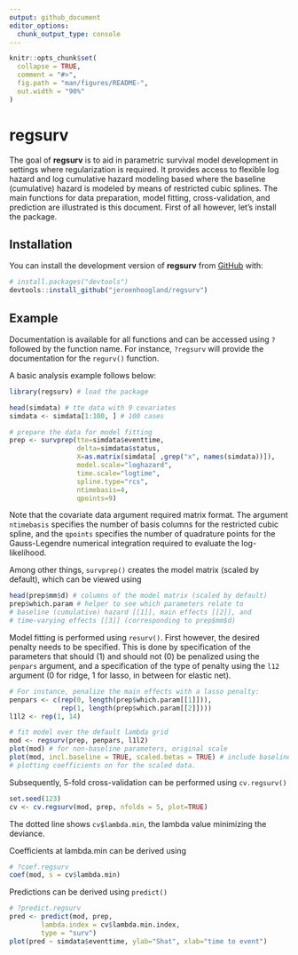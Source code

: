 ```yaml
---
output: github_document
editor_options: 
  chunk_output_type: console
---
```


```r
knitr::opts_chunk$set(
  collapse = TRUE,
  comment = "#>",
  fig.path = "man/figures/README-",
  out.width = "90%"
)
```

# regsurv

<!-- badges: start -->
<!-- badges: end -->

The goal of **regsurv** is to aid in parametric survival model development in settings where regularization is required. It provides access to flexible log hazard and log cumulative hazard modeling based where the baseline (cumulative) hazard is modeled by means of restricted cubic splines. The main functions for data preparation, model fitting, cross-validation, and prediction are illustrated is this document. First of all however, let's install the package.

## Installation

You can install the development version of **regsurv** from [GitHub](https://github.com/) with:

``` r
# install.packages("devtools")
devtools::install_github("jeroenhoogland/regsurv")
```

## Example

Documentation is available for all functions and can be accessed using `?` followed by the function name. For instance, `?regsurv` will provide the documentation for the `regurv()` function. 

A basic analysis example follows below:

```r
library(regsurv) # load the package

head(simdata) # tte data with 9 covariates
simdata <- simdata[1:100, ] # 100 cases

# prepare the data for model fitting
prep <- survprep(tte=simdata$eventtime,
                 delta=simdata$status,
                 X=as.matrix(simdata[ ,grep("x", names(simdata))]),
                 model.scale="loghazard",
                 time.scale="logtime",
                 spline.type="rcs",
                 ntimebasis=4,
                 qpoints=9)
```

Note that the covariate data argument required matrix format. The argument `ntimebasis` specifies the number of basis columns for the restricted cubic spline, and the `qpoints` specifies the number of quadrature points for the Gauss-Legendre numerical integration required to evaluate the log-likelihood. 

Among other things, `survprep()` creates the model matrix (scaled by default), which can be viewed using

```r
head(prep$mm$d) # columns of the model matrix (scaled by default)
prep$which.param # helper to see which parameters relate to 
# baseline (cumulative) hazard [[1]], main effects [[2]], and 
# time-varying effects [[3]] (corresponding to prep$mm$d)
```

Model fitting is performed using `resurv()`. First however, the desired penalty needs to be specified. This is done by specification of the parameters that should (1) and should not (0) be penalized using the `penpars` argument, and a specification of the type of penalty using the `l12` argument (0 for ridge, 1 for lasso, in between for elastic net).

```r
# For instance, penalize the main effects with a lasso penalty:
penpars <- c(rep(0, length(prep$which.param[[1]])), 
             rep(1, length(prep$which.param[[2]])))
l1l2 <- rep(1, 14)

# fit model over the default lambda grid
mod <- regsurv(prep, penpars, l1l2)
plot(mod) # for non-baseline parameters, original scale
plot(mod, incl.baseline = TRUE, scaled.betas = TRUE) # include baseline parameters (dotted), 
# plotting coefficients on for the scaled data.
```

Subsequently, 5-fold cross-validation can be performed using `cv.regsurv()`

```r
set.seed(123)
cv <- cv.regsurv(mod, prep, nfolds = 5, plot=TRUE)
```

The dotted line shows `cv$lambda.min`, the lambda value minimizing the deviance. 

Coefficients at lambda.min can be derived using

```r
# ?coef.regsurv
coef(mod, s = cv$lambda.min)
```

Predictions can be derived using `predict()`

```r
# ?predict.regsurv
pred <- predict(mod, prep, 
        lambda.index = cv$lambda.min.index, 
        type = "surv")
plot(pred ~ simdata$eventtime, ylab="Shat", xlab="time to event")
```

